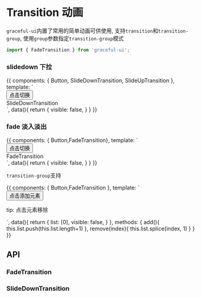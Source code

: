 


<Meta title="其他| Transition 动画" component={FadeTransition} />

# Transition 动画

`graceful-ui`内置了常用的简单动画可供使用, 支持`transition`和`transition-group`, 使用`group`参数指定`transition-group`模式


```js
import { FadeTransition } from 'graceful-ui';
```

### slidedown 下拉

<Preview>
  <Story name="slide-down 下拉">
    {{
      components: { Button, SlideDownTransition, SlideUpTransition },
      template: `
        <div class="demo slide-down">
            <Button @click="visible=!visible">点击切换</Button>
            <SlideDownTransition>
              <div v-if="visible" class="content">
                SlideDownTransition
              </div>
            </SlideDownTransition>
        </div>
      `,
      data(){
        return { 
          visible: false,
        }
      }
    }}
  </Story>
</Preview>


### fade 淡入淡出

<Preview>
  <Story name="fade 淡入淡出">
    {{
      components: { Button,FadeTransition},
      template: `
        <div class="demo fade">
            <Button @click="visible=!visible">点击切换</Button>
           <FadeTransition>
            <div key="blue" v-if="visible" class="content">
              FadeTransition
            </div>
            </FadeTransition>
        </div>
      `,
      data(){
        return { 
          visible: false,
        }
      }
    }}
  </Story>
</Preview>

`transition-group`支持

<Preview>
  <Story name="fade transitiongroup">
    {{
      components: { Button,FadeTransition },
      template: `
        <div class="fade">
            <Button @click="add">点击添加元素</Button> 
            <p>tip: 点击元素移除 </p>
            <fade-transition group :duration="300">
              <div class="box" 
                  v-for="(item, index) in list" 
                  @click="remove(index)"
                  :key="item"
              >
              </div>
            </fade-transition>
        </div>
      `,
      data(){
        return { 
          list: [0],
          visible: false,
        }
      },
      methods: { 
        add(){
          this.list.push(this.list.length+1)
        },
        remove(index){
          this.list.splice(index, 1)
        }
      }
    }}
  </Story>
</Preview>


## API

### FadeTransition

<Props of={FadeTransition} />

### SlideDownTransition

<Props of={SlideDownTransition} />
